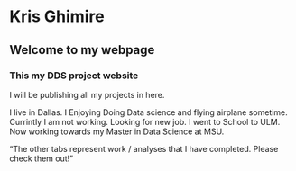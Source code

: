 
# Kris Ghimire
## Welcome to my webpage 
### This my DDS project website

I will be publishing all my projects in here.

I live in Dallas.
I Enjoying Doing Data science and flying airplane sometime.
Currintly I am not working. Looking for new job.
I went to School to ULM. Now working towards my Master in Data Science at MSU.

“The other tabs represent work / analyses that I have completed.  Please check them out!”


















